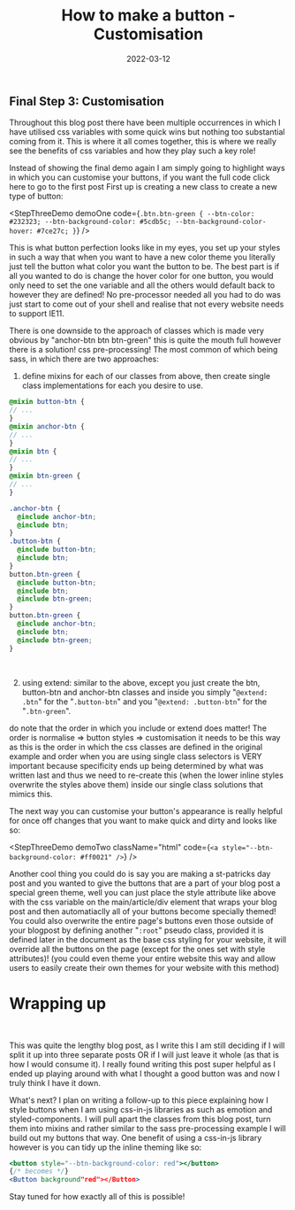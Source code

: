 ﻿---
title: How to make a button - Customisation
date: 2022-03-12
excerpt: Customisation is the final step in which all our hard work in the previous steps are put to good use, now comes the fun part!
image: ./button.svg
tags: ["css", "design", "html", "--css-variables"]
---


## Final Step 3: Customisation

Throughout this blog post there have been multiple occurrences in which I have utilised css variables with some quick wins
but nothing too substantial coming from it. This is where it all comes together, this is where we really see the benefits of
css variables and how they play such a key role!

Instead of showing the final demo again I am simply going to highlight ways in which you can customise your buttons, if you
want the full code <Link to="/blog/2022/03/how-to-make-a-button/">click here to go to the first post</Link> First up is creating a new class to
create a new type of button:

<StepThreeDemo
  demoOne
  code={`
.btn.btn-green {
  --btn-color: #232323;
  --btn-background-color: #5cdb5c;
  --btn-background-color-hover: #7ce27c;
}
  `}
/>
<br />

This is what button perfection looks like in my eyes, you set up your styles in such a way that when you want to have a new
color theme you literally just tell the button what color you want the button to be. The best part is if all you wanted to
do is change the hover color for one button, you would only need to set the one variable and all the others would default
back to however they are defined! No pre-processor needed all you had to do was just start to come out of your shell and
realise that not every website needs to support IE11.

There is one downside to the approach of classes which is made very obvious by "anchor-btn btn btn-green" this is quite the mouth full
however there is a solution! css pre-processing! The most common of which being sass, in which there are two approaches:

1. define mixins for each of our classes from above, then create single class implementations for each you desire to use.

```scss
@mixin button-btn {
// ...
}
@mixin anchor-btn {
// ...
}
@mixin btn {
// ...
}
@mixin btn-green {
// ...
}

.anchor-btn {
  @include anchor-btn;
  @include btn;
}
.button-btn {
  @include button-btn;
  @include btn;
}
button.btn-green {
  @include button-btn;
  @include btn;
  @include btn-green;
}
button.btn-green {
  @include anchor-btn;
  @include btn;
  @include btn-green;
}
```
<br />

2. using extend: similar to the above, except you just create the btn, button-btn and anchor-btn classes and inside you
simply "`@extend: .btn`" for the "`.button-btn`" and you "`@extend: .button-btn`" for the "`.btn-green`".

do note that the order in which you include or extend does matter! The order is normalise => button styles => customisation
it needs to be this way as this is the order in which the css classes are defined in the original example and order when
you are using single class selectors is VERY important because specificity ends up being determined by what was written last
and thus we need to re-create this (when the lower inline styles overwrite the styles above them)
inside our single class solutions that mimics this.

The next way you can customise your button's appearance is really helpful for once off changes that you want to make quick
and dirty and looks like so:

<StepThreeDemo
  demoTwo
  className="html"
  code={`
<a style="--btn-background-color: #ff0021" />
  `}
/>
<br />

Another cool thing you could do is say you are making a st-patricks day post and you wanted to give the buttons
that are a part of your blog post a special green theme, well you can just place the style attribute like above with the css variable
on the main/article/div element that wraps your blog post and then automatiaclly all of your buttons become specially
themed! You could also overwrite the entire page's buttons even those outside of your blogpost by defining another "`:root`"
pseudo class, provided it is defined later in the document as the base css styling for your website, it will override all
the buttons on the page (except for the ones set with style attributes)! (you could even theme your entire website this way
and allow users to easily create their own themes for your website with this method)

# Wrapping up
<br />

This was quite the lengthy blog post, as I write this I am still deciding if I will split it up into three separate posts
OR if I will just leave it whole (as that is how I would consume it). I really found writing this post super helpful as
I ended up playing around with what I thought a good button was and now I truly think I have it down.

What's next? I plan on writing a follow-up to this piece explaining how I style buttons when I am using css-in-js libraries
as such as emotion and styled-components. I will pull apart the classes from this blog post, turn them into mixins and rather
similar to the sass pre-processing example I will build out my buttons that way. One benefit of using a css-in-js library
however is you can tidy up the inline theming like so:

```jsx
<button style="--btn-background-color: red"></button>
{/* becomes */}
<Button background"red"></Button>
```

Stay tuned for how exactly all of this is possible!